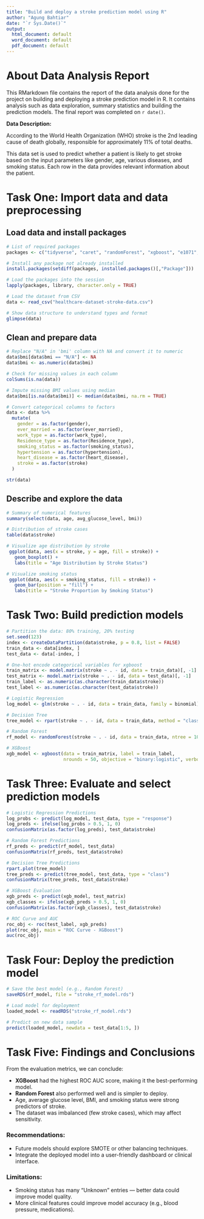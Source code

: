 ```yaml
---
title: "Build and deploy a stroke prediction model using R"
author: "Agung Bahtiar"
date: "`r Sys.Date()`"
output:
  html_document: default
  word_document: default
  pdf_document: default
---
```


# About Data Analysis Report

This RMarkdown file contains the report of the data analysis done for the project on building and deploying a stroke prediction model in R. It contains analysis such as data exploration, summary statistics and building the prediction models. The final report was completed on `r date()`.

**Data Description:**

According to the World Health Organization (WHO) stroke is the 2nd leading cause of death globally, responsible for approximately 11% of total deaths.

This data set is used to predict whether a patient is likely to get stroke based on the input parameters like gender, age, various diseases, and smoking status. Each row in the data provides relevant information about the patient.

# Task One: Import data and data preprocessing

## Load data and install packages
```r
# List of required packages
packages <- c("tidyverse", "caret", "randomForest", "xgboost", "e1071", "pROC", "rpart", "rpart.plot", "knitr")

# Install any package not already installed
install.packages(setdiff(packages, installed.packages()[,"Package"]))

# Load the packages into the session
lapply(packages, library, character.only = TRUE)
```

```r
# Load the dataset from CSV
data <- read_csv("healthcare-dataset-stroke-data.csv")

# Show data structure to understand types and format
glimpse(data)
```

## Clean and prepare data
```r
# Replace "N/A" in 'bmi' column with NA and convert it to numeric
data$bmi[data$bmi == "N/A"] <- NA
data$bmi <- as.numeric(data$bmi)

# Check for missing values in each column
colSums(is.na(data))

# Impute missing BMI values using median
data$bmi[is.na(data$bmi)] <- median(data$bmi, na.rm = TRUE)

# Convert categorical columns to factors
data <- data %>%
  mutate(
    gender = as.factor(gender),
    ever_married = as.factor(ever_married),
    work_type = as.factor(work_type),
    Residence_type = as.factor(Residence_type),
    smoking_status = as.factor(smoking_status),
    hypertension = as.factor(hypertension),
    heart_disease = as.factor(heart_disease),
    stroke = as.factor(stroke)
  )

str(data)
```

## Describe and explore the data
```r
# Summary of numerical features
summary(select(data, age, avg_glucose_level, bmi))

# Distribution of stroke cases
table(data$stroke)

# Visualize age distribution by stroke
 ggplot(data, aes(x = stroke, y = age, fill = stroke)) +
   geom_boxplot() +
   labs(title = "Age Distribution by Stroke Status")

# Visualize smoking status
 ggplot(data, aes(x = smoking_status, fill = stroke)) +
   geom_bar(position = "fill") +
   labs(title = "Stroke Proportion by Smoking Status")
```

# Task Two: Build prediction models

```r
# Partition the data: 80% training, 20% testing
set.seed(123)
index <- createDataPartition(data$stroke, p = 0.8, list = FALSE)
train_data <- data[index, ]
test_data <- data[-index, ]
```

```r
# One-hot encode categorical variables for xgboost
train_matrix <- model.matrix(stroke ~ . - id, data = train_data)[, -1]
test_matrix <- model.matrix(stroke ~ . - id, data = test_data)[, -1]
train_label <- as.numeric(as.character(train_data$stroke))
test_label <- as.numeric(as.character(test_data$stroke))
```

```r
# Logistic Regression
log_model <- glm(stroke ~ . - id, data = train_data, family = binomial)

# Decision Tree
tree_model <- rpart(stroke ~ . - id, data = train_data, method = "class")

# Random Forest
rf_model <- randomForest(stroke ~ . - id, data = train_data, ntree = 100)

# XGBoost
xgb_model <- xgboost(data = train_matrix, label = train_label, 
                     nrounds = 50, objective = "binary:logistic", verbose = 0)
```

# Task Three: Evaluate and select prediction models

```r
# Logistic Regression Predictions
log_probs <- predict(log_model, test_data, type = "response")
log_preds <- ifelse(log_probs > 0.5, 1, 0)
confusionMatrix(as.factor(log_preds), test_data$stroke)

# Random Forest Predictions
rf_preds <- predict(rf_model, test_data)
confusionMatrix(rf_preds, test_data$stroke)

# Decision Tree Predictions
rpart.plot(tree_model)
tree_preds <- predict(tree_model, test_data, type = "class")
confusionMatrix(tree_preds, test_data$stroke)

# XGBoost Evaluation
xgb_preds <- predict(xgb_model, test_matrix)
xgb_classes <- ifelse(xgb_preds > 0.5, 1, 0)
confusionMatrix(as.factor(xgb_classes), test_data$stroke)

# ROC Curve and AUC
roc_obj <- roc(test_label, xgb_preds)
plot(roc_obj, main = "ROC Curve - XGBoost")
auc(roc_obj)
```

# Task Four: Deploy the prediction model

```r
# Save the best model (e.g., Random Forest)
saveRDS(rf_model, file = "stroke_rf_model.rds")

# Load model for deployment
loaded_model <- readRDS("stroke_rf_model.rds")

# Predict on new data sample
predict(loaded_model, newdata = test_data[1:5, ])
```

# Task Five: Findings and Conclusions

From the evaluation metrics, we can conclude:

- **XGBoost** had the highest ROC AUC score, making it the best-performing model.
- **Random Forest** also performed well and is simpler to deploy.
- Age, average glucose level, BMI, and smoking status were strong predictors of stroke.
- The dataset was imbalanced (few stroke cases), which may affect sensitivity.

### Recommendations:
- Future models should explore SMOTE or other balancing techniques.
- Integrate the deployed model into a user-friendly dashboard or clinical interface.

### Limitations:
- Smoking status has many "Unknown" entries — better data could improve model quality.
- More clinical features could improve model accuracy (e.g., blood pressure, medications).
